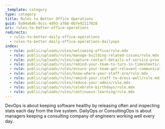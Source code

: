 ```yaml
---
_template: category
type: category
title: Rules to Better Office Operations
guid: 8a94a646-9ccc-4d93-a768-0b7e92117028
uri: rules-to-better-office-operations
redirects:
  - rules-to-better-daily-office-operations
  - rules-to-better-daily-office-operations-dailyops
index:
  - rule: public/uploads/rules/welcoming-office/rule.mdx
  - rule: public/uploads/rules/manage-building-related-issues/rule.mdx
  - rule: public/uploads/rules/capture-contact-details-of-service-providers/rule.mdx
  - rule: public/uploads/rules/remind-your-team-to-turn-in-timesheets/rule.mdx
  - rule: public/uploads/rules/ensure-your-team-get-relevant-communications/rule.mdx
  - rule: public/uploads/rules/know-where-your-staff-are/rule.mdx
  - rule: public/uploads/rules/remind-your-staff-to-dress-well/rule.mdx
  - rule: public/uploads/rules/reduce-your-admin/rule.mdx
  - rule: public/uploads/rules/celebrate-birthdays/rule.mdx
  - rule: public/uploads/rules/continuous-learning/rule.mdx
---
```


DevOps is about keeping software healthy by releasing often and inspecting stats each day from the live system.
DailyOps or ConsultingOps is about managers keeping a consulting company of engineers working well every day.
